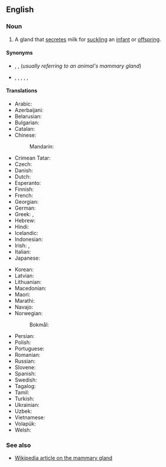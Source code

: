 ==English==
{{wikipedia}}

===Noun===
{{en-noun}}

# {{lb|en|anatomy}} A gland that [[secrete]]s milk for [[suckle|suckling]] an [[infant]] or [[offspring]].

====Synonyms====
* {{sense|standard}} {{l|en|breast}}, {{l|en|dug}}, {{l|en|udder}} (''usually referring to an animal's mammary gland'')
* {{sense|somewhat taboo slang, usually used of a woman's mammary gland}} {{l|en|boob}}, {{l|en|hooter}}, {{l|en|jug}}, {{l|en|knocker}}, {{l|en|melon}}, {{l|en|tit}}<!--add more if you can think of any-->

====Translations====
{{trans-top|milk-secreting gland}}
* Arabic: {{t|ar|غدد ثديية}}
* Azerbaijani: {{t|az|süd vəziləri}}
* Belarusian: {{t|be|мало́чная жалеза́|f}}
* Bulgarian: {{t|bg|мле́чна жлеза́|f}}
* Catalan: {{t|ca|glàndula mamària|f}}
* Chinese:
*: Mandarin: {{t+|cmn|乳腺|tr=rǔxiàn}}
* Crimean Tatar: {{t|crh|süt bezi}}
* Czech: {{t|cs|mléčná žláza|f}}
* Danish: {{t|da|mælkekirtel|c}}
* Dutch: {{t+|nl|melkklier|f}}
* Esperanto: {{t|eo|laktoglando}}
* Finnish: {{t+|fi|maitorauhanen}}
* French: {{t|fr|glande mammaire|f}}
* Georgian: {{t|ka|სარძევე ჯირკვალი}}
* German: {{t+|de|Milchdrüse|f}}
* Greek: {{t|el|μαστικός αδένας|m}}, {{t|el|μαζικός αδένας|m}}
* Hebrew: {{t+|he|בלוטת חלב}}
* Hindi: {{t|hi|स्तन ग्रंथि}}
* Icelandic: {{t|is|mjólkurkirtill}}
* Indonesian: {{t+|id|kelenjar susu}}
* Irish: {{t|ga|faireog bhainne|f}}, {{t|ga|faireog mhamach|f}}
* Italian: {{t|it|ghiandola mammaria|f}}
* Japanese: {{t+|ja|乳腺|tr=にゅうせん, nyūsen}}
{{trans-mid}}
* Korean: {{t|ko|젖샘}}
* Latvian: {{t|lv|piena dziedzeris}}
* Lithuanian: {{t|lt|pieno liauka|f}}
* Macedonian: {{t|mk|мле́чна жле́зда|f}}
* Maori: {{t|mi|repe waiū}}
* Marathi: {{t|mr|स्तन ग्रंथी}}
* Navajo: {{t|nv|abeʼ astseʼ}}
* Norwegian:
*: Bokmål: {{t|nb|melkekjertel|m}}
* Persian: {{t|fa|غده شیری}}
* Polish: {{t+|pl|gruczoł mlekowy|m}}
* Portuguese: {{t|pt|glândula mamária|f}}
* Romanian: {{t+|ro|glandă mamară|f}}
* Russian: {{t+|ru|моло́чная железа́|f}}
* Slovene: {{t|sl|mlečna žleza|f}}
* Spanish: {{t|es|glándula mamaria|f}}
* Swedish: {{t+|sv|mjölkkörtel|c}}
* Tagalog: {{t|tl|katasang-suso}}
* Tamil: {{t|ta|பாற்சுரப்பி}}
* Turkish: {{t+|tr|meme bezi}}
* Ukrainian: {{t|uk|моло́чна залоза́|f}}
* Uzbek: {{t|uz|sut bezlari|f}}
* Vietnamese: {{t|vi|tuyến vú}}
* Volapük: {{t+|vo|dög}}
* Welsh: {{t|cy|chwarren laeth}}
{{trans-bottom}}

===See also===
* [[w:mammary gland|Wikipedia article on the mammary gland]]